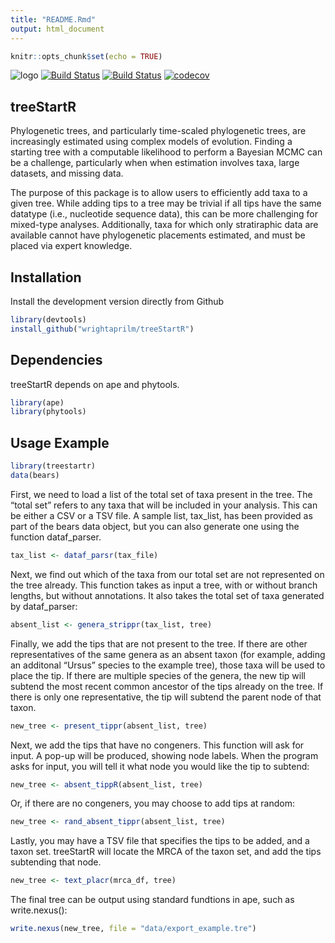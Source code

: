 ```yaml
---
title: "README.Rmd"
output: html_document
---
```


```r
knitr::opts_chunk$set(echo = TRUE)
```
![logo](images/logo1.png)
[![Build Status](https://travis-ci.org/wrightaprilm/treeStartR.svg?branch=master)](https://travis-ci.org/wrightaprilm/treeStartR)
[![Build Status](https://travis-ci.org/wrightaprilm/treeStartR.svg?branch=master)](https://travis-ci.org/wrightaprilm/treeStartR)
[![codecov](https://codecov.io/gh/wrightaprilm/treeStartR/branch/master/graph/badge.svg)](https://codecov.io/gh/wrightaprilm/treeStartR)


## treeStartR

Phylogenetic trees, and particularly time-scaled phylogenetic trees, are increasingly estimated using complex models of evolution. Finding a starting tree with a computable likelihood to perform a Bayesian MCMC can be a challenge, particularly when when estimation involves taxa, large datasets, and missing data.

The purpose of this package is to allow users to efficiently add taxa to a given tree. While adding tips to a tree may be trivial if all tips have the same datatype (i.e., nucleotide sequence data), this can be more challenging for mixed-type analyses. Additionally, taxa for which only stratiraphic data are available cannot have phylogenetic placements estimated, and must be placed via expert knowledge. 

## Installation

Install the development version directly from Github

```r
library(devtools)
install_github("wrightaprilm/treeStartR")
```

## Dependencies

treeStartR depends on ape and phytools.

```r
library(ape)
library(phytools)
```

## Usage Example

```r
library(treestartr)
data(bears)
```

First, we need to load a list of the total set of taxa present in the tree. The "total set" refers to any taxa that will be included in your analysis. This can be either a CSV or a TSV file. A sample list, tax_list, has been provided as part of the bears data object, but you can also generate one using the function dataf_parser. 

```r
tax_list <- dataf_parsr(tax_file)
```

Next, we find out which of the taxa from our total set are not represented on the tree already. This function takes as input a tree, with or without branch lengths, but without annotations. It also takes the total set of taxa generated by dataf_parser:

```r
absent_list <- genera_strippr(tax_list, tree)
```

Finally, we add the tips that are not present to the tree. If there are other representatives of the same genera as an absent taxon (for example, adding an additonal "Ursus" species to the example tree), those taxa will be used to place the tip. If there are multiple species of the genera, the new tip will subtend the most recent common ancestor of the tips already on the tree. If there is only one representative, the tip will subtend the parent node of that taxon.

```r
new_tree <- present_tippr(absent_list, tree)
```

Next, we add the tips that have no congeners. This function will ask for input. A pop-up will be produced, showing node labels. When the program asks for input, you will tell it what node you would like the tip to subtend:

```r
new_tree <- absent_tippR(absent_list, tree)
```
Or, if there are no congeners, you may choose to add tips at random:

```r
new_tree <- rand_absent_tippr(absent_list, tree)
```

Lastly, you may have a TSV file that specifies the tips to be added, and a taxon set. treeStartR will locate the MRCA of the taxon set, and add the tips subtending that node.

```r
new_tree <- text_placr(mrca_df, tree)
```

The final tree can be output using standard fundtions in ape, such as write.nexus():

```r
write.nexus(new_tree, file = "data/export_example.tre")
```
